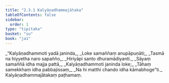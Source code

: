 ```yaml
---
title: "2.3.1 Kalyāṇadhammajātaka"
tableOfContents: false
sidebar:
  order: 1
type: "tipitaka"
basket: "su"
book: "ja1"
---
```



<DynamicBreadcrumb />

<Division number="41" book="ja1" bookNo="22" page="191">

<Paragraph number="406" type="verses" book="ja1">
_“Kalyāṇadhammoti yadā janinda,_  
_Loke samaññaṃ anupāpuṇāti;_  
_Tasmā na hiyyetha naro sapañño,_  
_Hiriyāpi santo dhuramādiyanti._  

</Paragraph>

</Division>
<Division number="42" book="ja1" bookNo="22" page="191">

<Paragraph number="407" type="verses" book="ja1">
_Sāyaṃ samaññā idha majja pattā,_  
_Kalyāṇadhammoti janinda loke;_  
_Tāhaṃ samekkhaṃ idha pabbajissaṃ,_  
_Na hi matthi chando idha kāmabhoge”ti._  


</Paragraph>
</Division>

<Paragraph number="408" type="center" book="ja1">
Kalyāṇadhammajātakaṃ paṭhamaṃ.
</Paragraph>